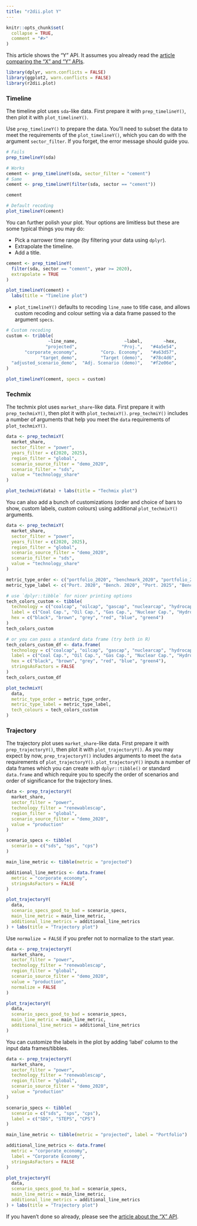 ```yaml
---
title: "r2dii.plot Y"
---
```


```r
knitr::opts_chunk$set(
  collapse = TRUE,
  comment = "#>"
)
```

This article shows the "Y" API. It assumes you already read the [article
comparing the "X" and "Y"
APIs](https://2degreesinvesting.github.io/r2dii.plot/articles/articles/r2dii-plot-X-versus-Y.html).

```r
library(dplyr, warn.conflicts = FALSE)
library(ggplot2, warn.conflicts = FALSE)
library(r2dii.plot)
```

### Timeline

The timeline plot uses `sda`-like data. First prepare it with
`prep_timelineY()`, then plot it with `plot_timelineY()`.

Use `prep_timelineY()` to prepare the data. You'll need to subset the data to
meet the requirements of the `plot_timelineY()`, which you can do with the
argument `sector_filter`. If you forget, the error message should guide you.

```r
# Fails
prep_timelineY(sda)

# Works
cement <- prep_timelineY(sda, sector_filter = "cement")
# Same
cement <- prep_timelineY(filter(sda, sector == "cement"))

cement

# Default recoding
plot_timelineY(cement)
```

You can further polish your plot. Your options are limitless but these are
some typical things you may do:

* Pick a narrower time range (by filtering your data using `dplyr`).
* Extrapolate the timeline.
* Add a title. 

```r
cement <- prep_timelineY(
  filter(sda, sector == "cement", year >= 2020),
  extrapolate = TRUE
)

plot_timelineY(cement) +
  labs(title = "Timeline plot")
```

* `plot_timelineY()` defaults to recoding `line_name` to title case, and allows
custom recoding and colour setting via a data frame passed to the argument
`specs`.

```r

# Custom recoding
custom <- tribble(
                ~line_name,                  ~label,        ~hex,
               "projected",                 "Proj.",   "#4a5e54",
       "corporate_economy",         "Corp. Economy",   "#a63d57",
             "target_demo",         "Target (demo)",   "#78c4d6",
  "adjusted_scenario_demo",  "Adj. Scenario (demo)",   "#f2e06e",
)

plot_timelineY(cement, specs = custom)
```

### Techmix

The techmix plot uses `market_share`-like data. First prepare it with
`prep_techmixY()`, then plot it with `plot_techmixY()`. `prep_techmiY()`
includes a number of arguments that help you meet the `data` requirements of
`plot_techmixY()`.

```r
data <- prep_techmixY(
  market_share,
  sector_filter = "power",
  years_filter = c(2020, 2025),
  region_filter = "global",
  scenario_source_filter = "demo_2020",
  scenario_filter = "sds",
  value = "technology_share"
)

plot_techmixY(data) + labs(title = "Techmix plot")
```

You can also add a bunch of customizations (order and choice of bars to show,
custom labels, custom colours) using additional `plot_techmixY()` arguments.

```r
data <- prep_techmixY(
  market_share,
  sector_filter = "power",
  years_filter = c(2020, 2025),
  region_filter = "global",
  scenario_source_filter = "demo_2020",
  scenario_filter = "sds",
  value = "technology_share"
)

metric_type_order <- c("portfolio_2020", "benchmark_2020", "portfolio_2025", "benchmark_2025", "scenario_2025")
metric_type_label <- c("Port. 2020", "Bench. 2020", "Port. 2025", "Bench. 2025", "Scen. 2025")

# use `dplyr::tibble` for nicer printing options
tech_colors_custom <- tibble(
  technology = c("coalcap", "oilcap", "gascap", "nuclearcap", "hydrocap", "renewablescap"),
  label = c("Coal Cap.", "Oil Cap.", "Gas Cap.", "Nuclear Cap.", "Hydro Cap.", "Renewables Cap."),
  hex = c("black", "brown", "grey", "red", "blue", "green4")
)
tech_colors_custom

# or you can pass a standard data frame (try both in R)
tech_colors_custom_df <- data.frame(
  technology = c("coalcap", "oilcap", "gascap", "nuclearcap", "hydrocap", "renewablescap"),
  label = c("Coal Cap.", "Oil Cap.", "Gas Cap.", "Nuclear Cap.", "Hydro Cap.", "Renewables Cap."),
  hex = c("black", "brown", "grey", "red", "blue", "green4"),
  stringsAsFactors = FALSE
)
tech_colors_custom_df

plot_techmixY(
  data,
  metric_type_order = metric_type_order,
  metric_type_label = metric_type_label,
  tech_colours = tech_colors_custom
)
```

### Trajectory

The trajectory plot uses `market_share`-like data. First prepare it with
`prep_trajectoryY()`, then plot it with `plot_trajectoryY()`. As you may expect
by now, `prep_trajectoryY()` includes arguments to meet the `data` requirements
of `plot_trajectoryY()`. `plot_trajectoryY()` inputs a number of data frames
which you can create with `dplyr::tibble()` or standard `data.frame` and which
require you to specify the order of scenarios and order of significance for the
trajectory lines.

```r
data <- prep_trajectoryY(
  market_share,
  sector_filter = "power",
  technology_filter = "renewablescap",
  region_filter = "global",
  scenario_source_filter = "demo_2020",
  value = "production"
)

scenario_specs <- tibble(
  scenario = c("sds", "sps", "cps")
)

main_line_metric <- tibble(metric = "projected")

additional_line_metrics <- data.frame(
  metric = "corporate_economy",
  stringsAsFactors = FALSE
)

plot_trajectoryY(
  data,
  scenario_specs_good_to_bad = scenario_specs,
  main_line_metric = main_line_metric,
  additional_line_metrics = additional_line_metrics
) + labs(title = "Trajectory plot")
```

Use `normalize = FALSE` if you prefer not to normalize to the start year.

```r
data <- prep_trajectoryY(
  market_share,
  sector_filter = "power",
  technology_filter = "renewablescap",
  region_filter = "global",
  scenario_source_filter = "demo_2020",
  value = "production",
  normalize = FALSE
)

plot_trajectoryY(
  data,
  scenario_specs_good_to_bad = scenario_specs,
  main_line_metric = main_line_metric,
  additional_line_metrics = additional_line_metrics
)
``` 

You can customize the labels in the plot by adding 'label' column to the input
data frames/tibbles.

```r
data <- prep_trajectoryY(
  market_share,
  sector_filter = "power",
  technology_filter = "renewablescap",
  region_filter = "global",
  scenario_source_filter = "demo_2020",
  value = "production"
)

scenario_specs <- tibble(
  scenario = c("sds", "sps", "cps"),
  label = c("SDS", "STEPS", "CPS")
)

main_line_metric <- tibble(metric = "projected", label = "Portfolio")

additional_line_metrics <- data.frame(
  metric = "corporate_economy",
  label = "Corporate Economy",
  stringsAsFactors = FALSE
)

plot_trajectoryY(
  data,
  scenario_specs_good_to_bad = scenario_specs,
  main_line_metric = main_line_metric,
  additional_line_metrics = additional_line_metrics
) + labs(title = "Trajectory plot")
```

If you haven't done so already, please see the [article about the "X"
API](https://2degreesinvesting.github.io/r2dii.plot/articles/articles/r2dii-plot-X.html).
